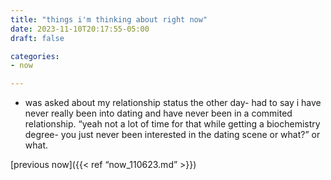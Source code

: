 ```yaml
---
title: "things i'm thinking about right now"
date: 2023-11-10T20:17:55-05:00
draft: false

categories: 
- now

---
```

- was asked about my relationship status the other day- had to say i have never really been into dating and have never been in a commited relationship. "yeah not a lot of time for that while getting a biochemistry degree- you just never been interested in the dating scene or what?" or what.

[previous now]({{< ref "now_110623.md" >}})